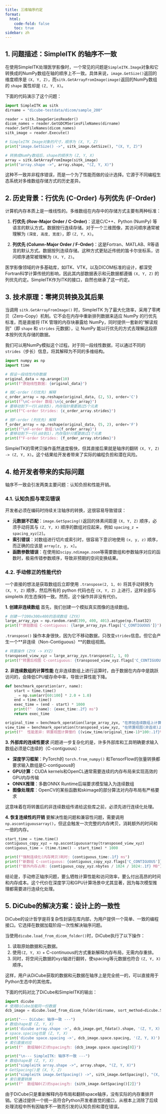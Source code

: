 ```yaml
---
title: 三维轴序约定
format:
  html:
    code-fold: false
    toc: true
sidebar: zh
---
```



## 1. 问题描述：SimpleITK 的轴序不一致

在使用SimpleITK处理医学影像时，一个常见的问题是`SimpleITK.Image`对象和它转换成的NumPy数组在轴的顺序上不一致。具体来说，`image.GetSize()`返回的维度顺序是 `(X, Y, Z)`，而`sitk.GetArrayFromImage(image)`返回的NumPy数组的 `shape` 属性却是 `(Z, Y, X)`。

下面的代码演示了这个问题：

```python
import SimpleITK as sitk
dirname = "dicube-testdata/dicom/sample_200"

reader = sitk.ImageSeriesReader()
dicom_names = reader.GetGDCMSeriesFileNames(dirname)
reader.SetFileNames(dicom_names)
sitk_image = reader.Execute()

# SimpleITK Image对象的尺寸，顺序为 (X, Y, Z)
print("image.GetSize() ->", sitk_image.GetSize(), "(X, Y, Z)")

# 转换成NumPy数组后，shape的顺序为 (Z, Y, X)
array = sitk.GetArrayFromImage(sitk_image)
print("array.shape ->", array.shape, "(Z, Y, X)")
```

这种不一致并非程序错误，而是一个为了性能而做的设计选择。它源于不同编程生态系统对多维数组存储方式的历史差异。

## 2. 历史背景：行优先 (C-Order) 与列优先 (F-Order)

计算机内存本质上是一维线性的。多维数组在内存中的存储方式主要有两种标准：

1.  **行优先 (Row-Major Order / C-Order)**：这是C/C++、Python (NumPy) 等语言的默认方式。数据按行连续存储。对于一个三维图像，其访问顺序通常被理解为 `(深度, 高度, 宽度)`，即 `(Z, Y, X)`。

2.  **列优先 (Column-Major Order / F-Order)**：这是Fortran、MATLAB、R等语言的默认方式。数据按列连续存储。这种方式更贴近传统的笛卡尔坐标系，访问顺序通常被理解为 `(X, Y, Z)`。

医学影像领域的许多基础库，如ITK、VTK，以及DICOM标准的设计，都深受Fortran科学计算传统的影响，因此其内部数据表示和元数据都遵循 `(X, Y, Z)` 的列优先约定。SimpleITK作为ITK的接口，自然也继承了这一约定。

## 3. 技术原理：零拷贝转换及其后果

当调用 `sitk.GetArrayFromImage()` 时，SimpleITK 为了最大化效率，采用了零拷贝（Zero-Copy）机制。它不会在内存中重新排列数据来适应 NumPy 的行优先标准，而是直接将 ITK 管理的内存块暴露给 NumPy，同时提供一套新的“解读规则”（即 `shape` 和 `strides` 元数据），让 NumPy 能以行优先的方式去理解这段原本按列优先存储的数据。

我们可以用NumPy模拟这个过程。对于同一段线性数据，可以通过不同的`strides`（步长）信息，将其解释为不同的多维结构。

```python
import numpy as np
import time

# 假设一段线性内存数据
original_data = np.arange(10)
print(f"原始线性数据: {original_data}")

# 按C-order (行优先) 解释
c_order_array = np.reshape(original_data, (2, 5), order='C')
print(f"\nC-order 数组:\n{c_order_array}")
# 要移动到下一行(从0到5)，内存指针需要跳过5个元素
print(f"C-order Strides: {c_order_array.strides}") 

# 按F-order (列优先) 解释
f_order_array = np.reshape(original_data, (5, 2), order='F')
print(f"\nF-order 数组:\n{f_order_array}")
# 要移动到下一行(从0到1)，内存指针只需要跳过1个元素
print(f"F-order Strides: {f_order_array.strides}")
```

SimpleITK的零拷贝操作虽然速度极快，但其直接后果就是轴序的翻转 `(X, Y, Z) -> (Z, Y, X)`。这个结果给开发者带来了实际的编程负担和潜在风险。

## 4. 给开发者带来的实际问题

轴序不一致会引发两类主要问题：认知负担和性能开销。

### 4.1. 认知负担与常见错误

开发者必须在编码时持续关注轴序的转换，这很容易导致错误：

  - **元数据不匹配**：`image.GetSpacing()`返回的体素间距是 `(X, Y, Z)` 顺序，必须手动将其与 `(Z, Y, X)` 顺序的数组对应起来，例如 `spacing_z = spacing_xyz[2]`。
  - **索引错误**：对数组进行切片或索引时，很容易下意识地使用 `(x, y, z)` 顺序，而正确的应该是 `array[z, y, x]`。
  - **函数参数错误**：在使用如`scipy.ndimage.zoom`等需要数组和参数轴序对应的函数时，极易传错参数顺序，导致非预期的空间变换结果。

### 4.2. 手动修正的性能代价

一个直接的想法是获取数组后立即使用 `.transpose(2, 1, 0)` 将其手动转换为 `(X, Y, Z)` 顺序，然后所有的 python 代码也在  `(X, Y, Z)` 上进行，这样全部与simpleitk 的生态保持一致。然而，这个操作并非没有代价。

**1. 创建非连续数组**
首先，我们创建一个模拟真实图像的连续数组。

```python
# 创建一个200x300x400的连续数组 (ZYX)
large_array_zyx = np.random.rand(399, 400, 401).astype(np.float32)
print(f"原始数组 C-contiguous: {large_array_zyx.flags['C_CONTIGUOUS']}")
```

`.transpose()` 操作本身很快，因为它不移动数据，只改变`strides`信息。但它会产生一个\*\*非连续（Non-Contiguous）\*\*的数组视图。

```python
# 转置操作 (ZYX -> XYZ)
transposed_view_xyz = large_array_zyx.transpose(2, 1, 0)
print(f"转置后视图 C-contiguous: {transposed_view_xyz.flags['C_CONTIGUOUS']}")
```

**2. 非连续数组的计算性能**
在非连续数组上进行运算时，由于数据在内存中是跳跃访问的，会降低CPU缓存命中率，导致计算性能下降。
```python
def benchmark_operation(arr, name):
    start = time.time()
    _ = np.sum(arr[60:100] * 2.0 + 1.0)
    end = time.time()
    exec_time = (end - start) * 1000
    print(f"  {name}: {exec_time:.2f} ms")
    return exec_time

original_time = benchmark_operation(large_array_zyx, "在原始连续数组上计算")
view_time = benchmark_operation(transposed_view_xyz, "在转置视图(非连续)上计算")
print(f"  性能差异: 转置视图计算慢约 {(view_time/original_time-1)*100:.1f}%")
```

**3. 外部库的连续性要求**
问题进一步复杂化的是，许多外部库和工具明确要求输入数组必须是C连续的（C-contiguous）：

- **深度学习框架**：PyTorch的 `torch.from_numpy()` 和TensorFlow的张量转换都要求输入数组是C-contiguous的
- **GPU计算**：CUDA kernels和OpenCL通常需要连续的内存布局来实现高效的GPU内存传输
- **ONNX推理**：多数ONNX Runtime后端要求模型输入为连续数组
- **图像处理库**：OpenCV的某些函数和skimage的部分算法对内存布局有严格要求

这意味着在将转置后的非连续数组传递给这些库之前，必须先进行连续化处理。

**4. 恢复连续性的开销**
要解决性能问题和兼容性问题，需要调用`np.ascontiguousarray()`，但这会触发一次完整的内存拷贝，消耗额外的时间和一倍的内存。

```python
start_time = time.time()
contiguous_copy_xyz = np.ascontiguousarray(transposed_view_xyz)
contiguous_time = (time.time() - start_time) * 1000

print(f"强制连续化(内存拷贝)耗时: {contiguous_time:.1f} ms")
print(f"新数组 C-contiguous: {contiguous_copy_xyz.flags['C_CONTIGUOUS']}")
print(f"额外内存占用: {contiguous_copy_xyz.nbytes / 1024 / 1024:.1f} MB")
```

结论是，手动修正轴序问题，要么牺牲计算性能和访问效率，要么付出高昂的时间和内存成本。这个代价在深度学习和GPU计算场景中尤其显著，因为每次模型推理都需要进行连续化处理。

## 5. DiCube的解决方案：设计上的一致性

DiCube的设计哲学是将复杂性封装在库内部，为用户提供一个简单、一致的编程接口。它选择在数据加载阶段一次性解决轴序问题。

当使用`dicube.load_from_dicom_folder()`时，DiCube执行了以下操作：

1.  读取原始数据和元数据。
2.  使用`(Z, Y, X)` + C-continuous的方式重新解释内存布局，无需内存重排。
3.  同时，将空间元数据的xyz轴进行翻转，使spacing等元数据也符合 `(Z, Y, X)` 顺序。

这样，用户从DiCube获取的数据和元数据在轴序上是完全统一的，可以直接用于Python生态中的其他库。

下面的代码对比了DiCube和SimpleITK的输出：

```python
import dicube
# 使用DiCube加载同一份数据
dcb_image = dicube.load_from_dicom_folder(dirname, sort_method=dicube.SortMethod.POSITION_RIGHT_HAND)

print("--- DiCube: 轴序一致 ---")
# 数组shape是 (Z, Y, X)
print('dicube array.shape ->', dcb_image.get_fdata().shape, '(Z, Y, X)')
# space.spacing也是 (Z, Y, X)
print('dicube space.spacing ->', dcb_image.space.spacing, '(Z, Y, X)')
# 索引直接对应
print(f"  数组轴0(Z)的spacing为: {dcb_image.space.spacing[0]}")

print("\n--- SimpleITK: 轴序不一致 ---")
# 数组shape是 (Z, Y, X)
print("simpleitk array.shape ->", array.shape, "(Z, Y, X)")
# GetSpacing()是 (X, Y, Z)
print("simpleitk image.GetSpacing() ->", sitk_image.GetSpacing(), "(X, Y, Z)")
# 索引需要转换
print(f"  数组轴0(Z)的spacing为: {sitk_image.GetSpacing()[2]}")
```

由于DiCube只是重新解释内存布局和翻转space轴序，没有实际的内存重排开销。它通过提供一个统一且符合Python开发者直觉的接口，从根本上消除了后续处理流程中所有因轴序不一致而引发的认知负担和潜在错误。
